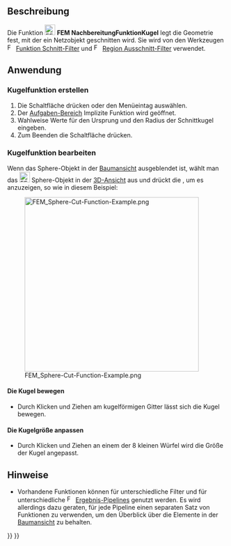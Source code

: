 <languages/>

{{Docnav/de
|[[FEM_PostCreateFunctionPlane/de|NachbereitungFunktionEbene]]
|[[FEM_PostCreateFunctionCylinder/de|NachbereitungFunktionZylinder]]
|[[FEM_Workbench/de|FEM]]
|IconL=FEM_PostCreateFunctionPlane.svg
|IconR=FEM_PostCreateFunctionCylinder.svg
|IconC=Workbench_FEM.svg
}}

{{GuiCommand/de
|Name=FEM PostCreateFunctionSphere
|Name/de=FEM NachbereitungFunktionKugel
|MenuLocation=Ergebnisse → Filterfunktionen → Kugel
|Workbenches=[[FEM_Workbench/de|FEM]]
|SeeAlso=[[FEM_tutorial/de|FEM-Anleitung]]
}}

<span id="Description"></span>
==Beschreibung==

Die Funktion [[Image:FEM_PostCreateFunctionSphere.svg|24px]] '''FEM NachbereitungFunktionKugel''' legt die Geometrie fest, mit der ein Netzobjekt geschnitten wird. Sie wird von den Werkzeugen [[Image:FEM_PostFilterCutFunction.svg|16px]] [[FEM_PostFilterCutFunction/de|Funktion Schnitt-Filter]] und [[Image:FEM_PostFilterClipRegion.svg|16px]] [[FEM_PostFilterClipRegion/de|Region Ausschnitt-Filter]] verwendet.

<span id="Usage"></span>
==Anwendung==

<span id="Create_a_sphere_function"></span>
===Kugelfunktion erstellen===

<div class="mw-translate-fuzzy">
# Die Schaltfläche {{Button|[[Image:FEM_PostCreateFunctionSphere.svg|16px]] [[FEM_PostCreateFunctionSphere/de|Kugel]]}} drücken oder den Menüeintag {{MenuCommand|Ergebnisse → Filterfunktionen → [[Image:FEM_PostCreateFunctionSphere.svg|16px]] Kugel}} auswählen.
# Der [[Task_panel/de|Aufgaben-Bereich]] Implizite Funktion wird geöffnet.
# Wahlweise Werte für den Ursprung und den Radius der Schnittkugel eingeben.
# Zum Beenden die Schaltfläche {{Button|OK}} drücken.
</div>

<span id="Edit_a_sphere_function"></span>
===Kugelfunktion bearbeiten===

<div class="mw-translate-fuzzy">
Wenn das Sphere-Objekt in der [[Tree_view/de|Baumansicht]] ausgeblendet ist, wählt man das [[Image:FEM_PostCreateFunctionSphere.svg|24px]] Sphere-Objekt in der [[3D_view/de|3D-Ansicht]] aus und drückt die {{KEY|Leertaste}}, um es anzuzeigen, so wie in diesem Beispiel:
</div>

[[File:FEM_Sphere-Cut-Function-Example.png|400px]]

<span id="Move_the_sphere"></span>
====Die Kugel bewegen====

* Durch Klicken und Ziehen am kugelförmigen Gitter lässt sich die Kugel bewegen.

<span id="Scale_the_sphere"></span>
====Die Kugelgröße anpassen====

* Durch Klicken und Ziehen an einem der 8 kleinen Würfel wird die Größe der Kugel angepasst.

<span id="Notes"></span>
==Hinweise==

<div class="mw-translate-fuzzy">
* Vorhandene Funktionen können für unterschiedliche Filter und für unterschiedliche [[Image:FEM_PostPipelineFromResult.svg|16px]] [[FEM_PostPipelineFromResult/de|Ergebnis-Pipelines]] genutzt werden. Es wird allerdings dazu geraten, für jede Pipeline einen separaten Satz von Funktionen zu verwenden, um den Überblick über die Elemente in der [[Tree_view/de|Baumansicht]] zu behalten.
</div>


{{Docnav/de
|[[FEM_PostCreateFunctionPlane/de|NachbereitungFunktionEbene]]
|[[FEM_PostCreateFunctionCylinder/de|NachbereitungFunktionZylinder]]
|[[FEM_Workbench/de|FEM]]
|IconL=FEM_PostCreateFunctionPlane.svg
|IconR=FEM_PostCreateFunctionCylinder.svg
|IconC=Workbench_FEM.svg
}}

{{FEM Tools navi{{#translation:}}}}
{{Userdocnavi{{#translation:}}}}
